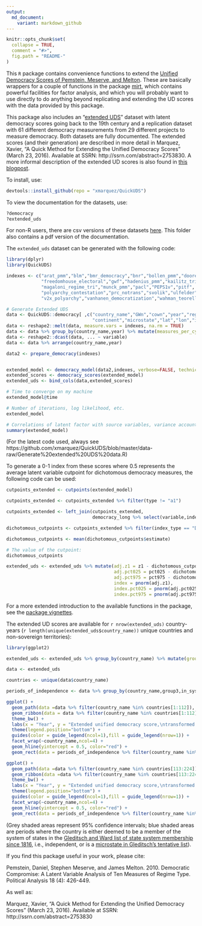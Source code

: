 ```yaml
---
output:
  md_document:
    variant: markdown_github
---
```


<!-- README.md is generated from README.Rmd. Please edit that file -->

```r
knitr::opts_chunk$set(
  collapse = TRUE,
  comment = "#>",
  fig.path = "README-"
)
```

This ```R``` package contains convenience functions to extend the [Unified Democracy Scores of Pemstein, Meserve, and Melton](http://www.unified-democracy-scores.org/). These are basically wrappers for a couple of functions in the package [mirt](https://cran.r-project.org/web/packages/mirt/mirt.pdf), which contains powerful facilities for factor analysis, and which you will probably want to use directly to do anything beyond replicating and extending the UD scores with the data provided by this package. 

This package also includes an "[extended UDS](https://github.com/xmarquez/QuickUDS/blob/master/csvs-and-pdfs/extended_uds.csv?raw=true)" dataset with latent democracy scores going back to the 19th century and a replication dataset with 61 different democracy measurements from 29 different projects to measure democracy. Both datasets are fully documented. The extended scores (and their generation) are described in more detail in Marquez, Xavier, "A Quick Method for Extending the Unified Democracy Scores" (March 23, 2016). Available at SSRN: http://ssrn.com/abstract=2753830. A more informal description of the extended UD scores is also found in [this blogpost](http://abandonedfootnotes.blogspot.co.nz/2016/03/artisanal-democracy-data-quick-and-easy.html).

To install, use:

```r
devtools::install_github(repo = "xmarquez/QuickUDS")

```

To view the documentation for the datasets, use:

```r
?democracy
?extended_uds
```

For non-R users, there are csv versions of these datasets [here](https://github.com/xmarquez/QuickUDS/tree/master/csvs-and-pdfs). This folder also contains a pdf version of the documentation.

The ```extended_uds``` dataset can be generated with the following code:

```r
library(dplyr)
library(QuickUDS)

indexes <- c("arat_pmm","blm","bmr_democracy","bnr","bollen_pmm","doorenspleet","eiu","freedomhouse",
             "freedomhouse_electoral","gwf","hadenius_pmm","kailitz_tri","lied","mainwaring",
             "magaloni_regime_tri","munck_pmm","pacl","PEPS1v","pitf", "polity2",
             "polyarchy_contestation","prc_notrans","svolik","ulfelder","utip_dichotomous_strict",
             "v2x_polyarchy","vanhanen_democratization","wahman_teorell_hadenius")

# Generate Extended UDS
data <- QuickUDS::democracy[ ,c("country_name","GWn","cown","year","region",
                                "continent","microstate","lat","lon","in_system",indexes)]
data <- reshape2::melt(data, measure.vars = indexes, na.rm = TRUE)
data <- data %>% group_by(country_name,year) %>% mutate(measures_per_cy = n()) %>% ungroup()
data <- reshape2::dcast(data, ... ~ variable)
data <- data %>% arrange(country_name,year)

data2 <- prepare_democracy(indexes)


extended_model <- democracy_model(data2,indexes, verbose=FALSE, technical = list(NCYCLES = 2500))
extended_scores <- democracy_scores(extended_model)
extended_uds <- bind_cols(data,extended_scores)

# Time to converge on my machine
extended_model@time

# Number of iterations, log likelihood, etc.
extended_model

# Correlations of latent factor with source variables, variance accounted for, etc.
summary(extended_model)


```

(For the latest code used, always see https://github.com/xmarquez/QuickUDS/blob/master/data-raw/Generate%20extended%20UDS%20data.R)

To generate a 0-1 index from these scores where 0.5 represents the average latent variable cutpoint for dichotomous democracy measures, the following code can be used:

```r
cutpoints_extended <- cutpoints(extended_model)

cutpoints_extended <- cutpoints_extended %>% filter(type != "a1")

cutpoints_extended <- left_join(cutpoints_extended,
                                democracy_long %>% select(variable,index_type) %>% distinct())

dichotomous_cutpoints <- cutpoints_extended %>% filter(index_type == "Dichotomous")

dichotomous_cutpoints <- mean(dichotomous_cutpoints$estimate)

# The value of the cutpoint:
dichotomous_cutpoints

extended_uds <- extended_uds %>% mutate(adj.z1 = z1 - dichotomous_cutpoints, 
                                        adj.pct025 = pct025 - dichotomous_cutpoints, 
                                        adj.pct975 = pct975 - dichotomous_cutpoints,
                                        index = pnorm(adj.z1),
                                        index.pct025 = pnorm(adj.pct025),
                                        index.pct975 = pnorm(adj.pct975))
```

For a more extended introduction to the available functions in the package, see the [package vignettes](https://github.com/xmarquez/QuickUDS/tree/master/vignettes). 

The extended UD scores are available for ```r nrow(extended_uds)``` country-years (```r length(unique(extended_uds$country_name))``` unique countries and non-sovereign territories):

```r
library(ggplot2)

extended_uds <- extended_uds %>% group_by(country_name) %>% mutate(group = PoliticalDatasets::count_sequence_breaks(year), group2 = PoliticalDatasets::count_sequence_breaks(in_system,seq_step = 0), group3 = paste(group,group2))

data <- extended_uds

countries <- unique(data$country_name)

periods_of_independence <- data %>% group_by(country_name,group3,in_system) %>% summarise(start = min(year), end = max(year)) %>% filter(in_system)

ggplot() + 
  geom_path(data =data %>% filter(country_name %in% countries[1:112]), aes(x=year,y=index,ymin = index.pct025,ymax = index.pct975, group= group)) + 
  geom_ribbon(data = data %>% filter(country_name %in% countries[1:112]), aes(x=year,y=index,ymin = index.pct025,ymax = index.pct975, group= group), alpha=0.2) + 
  theme_bw() + 
  labs(x = "Year", y = "Extended unified democracy score,\ntransformed to 0-1 probability scale, per year",color="")  + 
  theme(legend.position="bottom") + 
  guides(color = guide_legend(ncol=1),fill = guide_legend(nrow=1)) + 
  facet_wrap(~country_name,ncol=4) +
  geom_hline(yintercept = 0.5, color="red") +
  geom_rect(data = periods_of_independence %>% filter(country_name %in% countries[1:112]), aes(xmin = start, xmax = end, ymin = 0, ymax = 1), alpha = 0.2, fill = "blue")

```

```r

ggplot() + 
  geom_path(data =data %>% filter(country_name %in% countries[113:224]), aes(x=year,y=index,ymin = index.pct025,ymax = index.pct975, group= group)) + 
  geom_ribbon(data =data %>% filter(country_name %in% countries[113:224]), aes(x=year,y=index,ymin = index.pct025,ymax = index.pct975, group= group), alpha=0.2) + 
  theme_bw() + 
  labs(x = "Year", y = "Extended unified democracy score,\ntransformed to 0-1 probability scale, per year",color="")  + 
  theme(legend.position="bottom") + 
  guides(color = guide_legend(ncol=1),fill = guide_legend(nrow=1)) + 
  facet_wrap(~country_name,ncol=4) +
  geom_hline(yintercept = 0.5, color="red") +
  geom_rect(data = periods_of_independence %>% filter(country_name %in% countries[113:224]), aes(xmin = start, xmax = end, ymin = 0, ymax = 1), alpha = 0.2, fill = "blue")

```

(Grey shaded areas represent 95% confidence intervals; blue shaded areas are periods where the country is either deemed to be a member of the system of states in the [Gleditsch and Ward list of state system membership since 1816](http://privatewww.essex.ac.uk/~ksg/statelist.html), i.e., independent, or is a [microstate in Gleditsch's tentative list](http://privatewww.essex.ac.uk/~ksg/statelist.html)).

If you find this package useful in your work, please cite:

Pemstein, Daniel, Stephen Meserve, and James Melton. 2010. Democratic Compromise: A Latent Variable Analysis of Ten Measures of Regime Type. Political Analysis 18 (4): 426-449.

As well as:

Marquez, Xavier, "A Quick Method for Extending the Unified Democracy Scores" (March 23, 2016). Available at SSRN: http://ssrn.com/abstract=2753830


